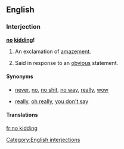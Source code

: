 ==English==

===Interjection===
'''[[no]] [[kidding]]!'''

# {{colloquial}} An exclamation of [[amazement]].
# {{colloquial|sarcastic}} Said in response to an [[obvious]] statement.

====Synonyms====
* {{sense|amazement}} [[never]], [[no]], [[no shit]], [[no way]], [[really]], [[wow]]
* {{sense|response to the obvious}} [[really]], [[oh really]], [[you don't say]]

====Translations====
{{trans-top|(idiomatic) really? ; no kidding! ; Is that so?}}

{{trans-bottom}}

[[Category:English interjections]]

[[fr:no kidding]]
